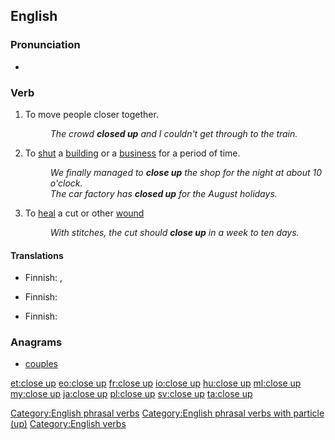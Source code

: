 {{also|close-up}}
==English==

===Pronunciation===
* {{IPA|/kləʊzˈʌp/|lang=en}}

===Verb===
{{head|en|verb}}

# To move people closer together.
#: ''The crowd '''closed up''' and I couldn't get through to the train.''
# To [[shut]] a [[building]] or a [[business]] for a period of time.
#: ''We finally managed to '''close up''' the shop for the night at about 10 o'clock.''
#: ''The car factory has '''closed up''' for the August holidays.''
# To [[heal]] a cut or other [[wound]]
#: ''With stitches, the cut should '''close up''' in a week to ten days.''

====Translations====
{{trans-top|to move closer together}}
* Finnish: {{t+|fi|tiivistyä}}, {{t+|fi|tiivistää}}
{{trans-mid}}
{{trans-bottom}}

{{trans-top|to shut for a period of time}}
* Finnish: {{t+|fi|sulkea}}
{{trans-mid}}
{{trans-bottom}}

{{trans-top|of a wound, to heal}}
* Finnish: {{t+|fi|umpeutua}}
{{trans-mid}}
{{trans-bottom}}

===Anagrams===
* [[couples#English|couples]]

[[Category:English phrasal verbs]]
[[Category:English phrasal verbs with particle (up)]]
[[Category:English verbs]]

[[et:close up]]
[[eo:close up]]
[[fr:close up]]
[[io:close up]]
[[hu:close up]]
[[ml:close up]]
[[my:close up]]
[[ja:close up]]
[[pl:close up]]
[[sv:close up]]
[[ta:close up]]